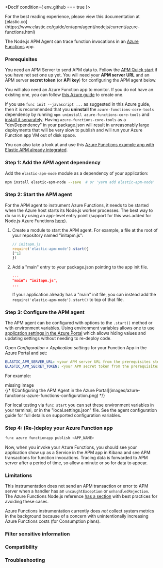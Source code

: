 



<div id="azure-functions"></div>


<DocIf condition={ env_github === true }>

<DocCallOut title="Note">
For the best reading experience,
please view this documentation at [elastic.co](https://www.elastic.co/guide/en/apm/agent/nodejs/current/azure-functions.html)
</DocCallOut>

</DocIf>

The Node.js APM Agent can trace function invocations in an [Azure Functions](https://learn.microsoft.com/en-us/azure/azure-functions/) app.

<div id="azure-functions-prerequisites"></div>

### Prerequisites

You need an APM Server to send APM data to. Follow the
[APM Quick start](((apm-guide-ref))/apm-quick-start.html) if you have not set one up
yet. You will need your **APM server URL** and an APM server **secret token** (or
**API key**) for configuring the APM agent below.

You will also need an Azure Function app to monitor. If you do not have an
existing one, you can follow [this Azure guide](https://learn.microsoft.com/en-us/azure/azure-functions/create-first-function-cli-node#create-supporting-azure-resources-for-your-function)
to create one.

<DocCallOut title="Important" color="warning">

If you use `func init --javascript ...` as suggested in this Azure guide,
then it is recommended that you **uninstall** the `azure-functions-core-tools`
dependency by running `npm uninstall azure-functions-core-tools` and
[install it separately](https://github.com/Azure/azure-functions-core-tools#installing).
Having `azure-functions-core-tools` as a "devDependency" in your package.json
will result in unreasonably large deployments that will be very slow to publish
and will run your Azure Function app VM out of disk space.

</DocCallOut>

You can also take a look at and use this [Azure Functions example app with Elastic APM already integrated](https://github.com/elastic/apm-agent-nodejs/tree/main/examples/an-azure-function-app/).

<div id="azure-functions-setup"></div>

### Step 1: Add the APM agent dependency

Add the `elastic-apm-node` module as a dependency of your application:

```bash
npm install elastic-apm-node --save  # or 'yarn add elastic-apm-node'
```

### Step 2: Start the APM agent

For the APM agent to instrument Azure Functions, it needs to be started when the
Azure host starts its Node.js worker processes. The best way to do so is by
using an app-level entry point (support for this was added for Node.js Azure
Functions [here](https://github.com/Azure/azure-functions-nodejs-worker/issues/537)).

1. Create a module to start the APM agent. For example, a file at the root of your repository named "initapm.js":

    ```javascript
    // initapm.js
    require('elastic-apm-node').start({
    [^1]
    })
    ```
    [^1]: Optional <DocLink id="serverlessObservabilityApmAgentsNodejsConfigure">configuration options</DocLink> can be added here.

1. Add a "main" entry to your package.json pointing to the app init file.

    ```json
    ...
    "main": "initapm.js",
    ...
    ```

    If your application already has a "main" init file, you can instead add the
    `require('elastic-apm-node').start()` to top of that file.

### Step 3: Configure the APM agent

The APM agent can be <DocLink id="serverlessObservabilityApmAgentsNodejsConfigure">configured</DocLink> with options to the
`.start()` method or with environment variables. Using environment variables
allows one to use [application settings in the Azure Portal](https://learn.microsoft.com/en-us/azure/azure-functions/functions-how-to-use-azure-function-app-settings?tabs=portal#settings) which allows hiding values and updating settings
without needing to re-deploy code.

Open _Configuration > Application settings_ for your Function App in the Azure Portal
and set:

```yaml
ELASTIC_APM_SERVER_URL: <your APM server URL from the prerequisites step>
ELASTIC_APM_SECRET_TOKEN: <your APM secret token from the prerequisites step>
```

For example:

<div style={{ backgroundColor: "#F1F4FA", width: "100%", height: "250px", textAlign: "center", paddingTop: "110px", marginBottom: "20px" }}><DocIcon type="image" title="missing image"/> missing image</div>
{/* ![Configuring the APM Agent in the Azure Portal](images/azure-functions/-azure-functions-configuration.png) */}

For local testing via `func start` you can set these environment variables in
your terminal, or in the "local.settings.json" file. See the
<DocLink id="serverlessObservabilityApmAgentsNodejsConfigure">agent configuration guide</DocLink> for full details on supported
configuration variables.

### Step 4: (Re-)deploy your Azure Function app

```bash
func azure functionapp publish <APP_NAME>
```

Now, when you invoke your Azure Functions, you should see your application
show up as a Service in the APM app in Kibana and see APM transactions for
function invocations.  Tracing data is forwarded to APM server after a period
of time, so allow a minute or so for data to appear.

<div id="azure-functions-limitations"></div>

### Limitations

This instrumentation does not send an APM transaction or error to APM server when
a handler has an `uncaughtException` or `unhandledRejection`.
The Azure Functions Node.js reference [has a section](https://learn.microsoft.com/en-ca/azure/azure-functions/functions-reference-node#use-async-and-await) with best practices for avoiding these cases.

Azure Functions instrumentation currently does _not_ collect system metrics in
the background because of a concern with unintentionally increasing Azure
Functions costs (for Consumption plans).

<div id="azure-functions-filter-sensitive-information"></div>

### Filter sensitive information

<SharedSetUpFilterSensitiveInfo />

<div id="azure-functions-compatibility"></div>

### Compatibility

<SharedSetUpCompatibilityLink />

<div id="azure-functions-troubleshooting"></div>

### Troubleshooting

<SharedSetUpTroubleshootingLink />
